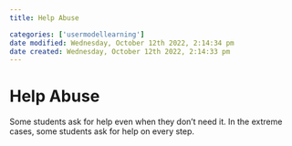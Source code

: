```yaml
---
title: Help Abuse

categories: ['usermodellearning']
date modified: Wednesday, October 12th 2022, 2:14:34 pm
date created: Wednesday, October 12th 2022, 2:14:33 pm
---
```


# Help Abuse


Some students ask for help even when they don't need it. In the extreme cases, some students ask for help on every step.



